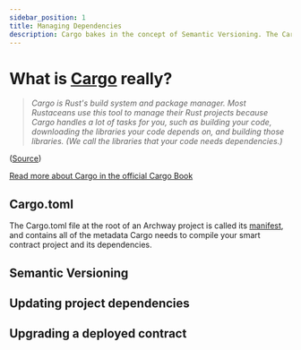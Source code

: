 ```yaml
---
sidebar_position: 1
title: Managing Dependencies
description: Cargo bakes in the concept of Semantic Versioning. The Cargo.toml file for each package is called its manifest. Every manifest file consists of one or more sections.
---
```


# What is [Cargo](https://doc.rust-lang.org/cargo/) really?
> _Cargo is Rust's build system and package manager. Most Rustaceans use this tool to manage their Rust projects because Cargo handles a lot of tasks for you, such as building your code, downloading the libraries your code depends on, and building those libraries. (We call the libraries that your code needs dependencies.)_

([Source](https://doc.rust-lang.org/book/ch01-03-hello-cargo.html#hello-cargo))

[Read more about Cargo in the official Cargo Book](https://doc.rust-lang.org/cargo/)

## Cargo.toml

The Cargo.toml file at the root of an Archway project is called its [manifest](https://en.wikipedia.org/wiki/Manifest_file), and contains all of the metadata Cargo needs to compile your smart contract project and its dependencies. 

## Semantic Versioning

## Updating project dependencies

## Upgrading a deployed contract